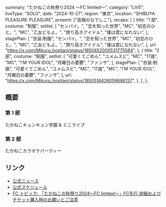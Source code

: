   summary: "たかねこの秋祭り2024 〜FC limited〜",
  category: "LIVE",
  liveType: "SOLO",
  date: "2024-10-27",
  region: "東京",
  location: "SHIBUYA PLEASURE PLEASURE",
  present: ["高嶺のなでしこ"],
  recaps: [
    {
      title: "1 部",
      costume: "制服",
      setlist: [
        "センパイ。",
        "恋を知った世界",
        "MC",
        "初恋のひと。",
        "MC",
        "乙女どもよ。",
        "誇り高きアイドル",
        "僕は君になれない",
      ],
      stagePlan: [
        "衣装:制服",
        "センパイ。",
        "恋を知った世界",
        "MC",
        "初恋のひと。",
        "MC",
        "乙女どもよ。",
        "誇り高きアイドル",
        "僕は君になれない",
      ],
      url: "https://x.com/Mikuru_hositani/status/1850452000531775584",
    },
    {
      title: "2 部",
      costume: "制服",
      setlist: [
        "可愛くてごめん",
        "ユメムスビ",
        "MC",
        "17歳",
        "MC",
        "I’M YOUR IDOL",
        "月曜日の憂鬱",
        "ファンサ",
      ],
      stagePlan: [
        "衣装:制服",
        "可愛くてごめん",
        "ユメムスビ",
        "MC",
        "17歳",
        "MC",
        "I’M YOUR IDOL",
        "月曜日の憂鬱",
        "ファンサ",
      ],
      url: "https://x.com/Mikuru_hositani/status/1850518426059686137",
    },
  ],
};

## 概要

### 第 1 部

たかねこキュンキュン学園 & ミニライブ

### 第 2 部

たかねこカラオケパーティー

## リンク

- [公式ニュース](https://takanenonadeshiko.jp/10月252627日「たかねこの秋祭り2024〜fc-limited〜」開催決定！/)
- [公式スケジュール](https://takanenonadeshiko.jp/?p=2301)
- [FC トピック: 「たかねこの秋祭り2024〜FC limited〜」FC先行 詳細およびチケット購入時のお願いとご注意](https://takanekofc.com/topics/public/_/f25fb2r3umt2tnf6.html)
